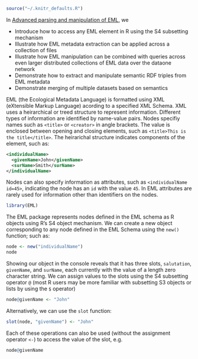 

```r
source("~/.knitr_defaults.R")
```


In [Advanced parsing and manipulation of EML](https://github.com/ropensci/EML/blob/master/inst/doc/Advanced_parsing_of_EML.md), we

- Introduce how to access any EML element in R using the S4 subsetting mechanism
- Illustrate how EML metadata extraction can be applied across a collection of files 
- Illustrate how EML manipulation can be combined with queries across even larger distributed collections of EML data over the dataone network
- Demonstrate how to extract and manipulate semantic RDF triples from EML metadata
- Demonstrate merging of multiple datasets based on semantics


EML (the Ecological Metadata Language) is formatted using XML (eXtensible Markup Language) acording to a specified XML Schema.  XML uses a heirarchical or treed structure to represent information.  Different types of information are identified by name-value pairs.  Nodes specifiy names such as `<title>` or `<creator>` in angle brackets.  The value is enclosed between opening and closing elements, such as `<title>This is the title</title>`.  The heirarichal structure indicates components of the element, such as: 

```xml
<individualName>
  <givenName>John</givenName>
  <surName>Smith</surName>
</individualName>
```

Nodes can also specify information as attributes, such as `<individualName id=45>`, indicating the node has an `id` with the value `45`.  In EML attributes are rarely used for information other than identifiers on the nodes.  


```r
library(EML)
```


The EML package represents nodes defined in the EML schema as R objects using R's S4 object mechanism. We can create a new object corresponding to any node defined in the EML Schema using the `new()` function; such as:

```r
node <- new("individualName")
node
```

Showing our object in the console reveals that it has three slots, `salutation`, `givenName`, and `surName`, each currently with the value of a length zero character string.  We can assign values to the slots using the S4 subsetting operator `@` (most R users may be more familiar with subsetting S3 objects or lists by using the `$` operator)

```r
node@givenName <- "John"
```

Alternatively, we can use the `slot` function: 

```r
slot(node, "givenName") <- "John"
```

Each of these operations can also be used (without the assignment operator `<-`) to access the value of the slot, e.g. 

```r
node@givenName
```








